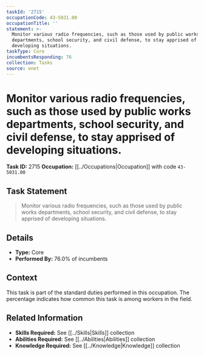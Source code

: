 ```yaml
---
taskId: '2715'
occupationCode: 43-5031.00
occupationTitle: ''
statement: >-
  Monitor various radio frequencies, such as those used by public works
  departments, school security, and civil defense, to stay apprised of
  developing situations.
taskType: Core
incumbentsResponding: 76
collection: Tasks
source: onet
---
```

# Monitor various radio frequencies, such as those used by public works departments, school security, and civil defense, to stay apprised of developing situations.

**Task ID:** 2715
**Occupation:** [[../Occupations|Occupation]] with code `43-5031.00`

## Task Statement

> Monitor various radio frequencies, such as those used by public works departments, school security, and civil defense, to stay apprised of developing situations.

## Details

- **Type:** Core
- **Performed By:** 76.0% of incumbents

## Context

This task is part of the standard duties performed in this occupation. The percentage indicates how common this task is among workers in the field.

## Related Information

- **Skills Required:** See [[../Skills|Skills]] collection
- **Abilities Required:** See [[../Abilities|Abilities]] collection
- **Knowledge Required:** See [[../Knowledge|Knowledge]] collection
